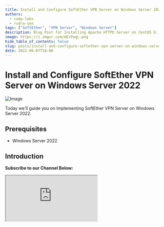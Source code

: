 ```yaml
---
title: Install and Configure SoftEther VPN Server on Windows Server 2022
authors:
  - comp-labs
  - rudra-sen
tags: ["SoftEther", "VPN Server", "Windows Server"]
description: Blog Post for Installing Apache HTTPD Server on CentOS 8.
image: https://i.imgur.com/mErPwqL.png
hide_table_of_contents: false
slug: posts/install-and-configure-softether-vpn-server-on-windows-server-2022
date: 2022-06-07T18:00
---
```


# Install and Configure SoftEther VPN Server on Windows Server 2022

![Image](/img/blog/default.png)

Today we'll guide you on Implementing SoftEther VPN Server on Windows Server 2022.

<!-- truncate -->

## Prerequisites

- Windows Server 2022

## Introduction

**Subscribe to our Channel Below:**

<iframe
  src="https://complabs.in/html/subscribe.html"
  title="Subscribe Comp Labs"
  height="150"
></iframe>
